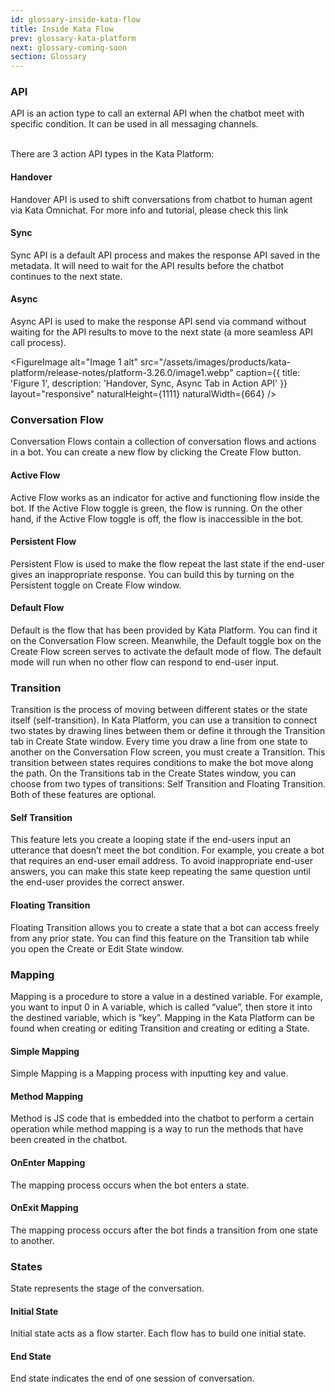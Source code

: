 ```yaml
---
id: glossary-inside-kata-flow
title: Inside Kata Flow
prev: glossary-kata-platform
next: glossary-coming-soon
section: Glossary
---
```


### API

API is an action type to call an external API when the chatbot meet with specific condition. It can be used in all messaging channels.

<br />
There are 3 action API types in the Kata Platform:

#### Handover

Handover API is used to shift conversations from chatbot to human agent via Kata Omnichat. For more info and tutorial, please check this link

#### Sync

Sync API is a default API process and makes the response API saved in the metadata. It will need to wait for the API results before the chatbot continues to the next state.

#### Async

Async API is used to make the response API send via command without waiting for the API results to move to the next state (a more seamless API call process).

<FigureImage
  alt="Image 1 alt"
  src="/assets/images/products/kata-platform/release-notes/platform-3.26.0/image1.webp"
  caption={{ title: 'Figure 1', description: 'Handover, Sync, Async Tab in Action API' }}
  layout="responsive"
  naturalHeight={1111}
  naturalWidth={664}
/>

### Conversation Flow

Conversation Flows contain a collection of conversation flows and actions in a bot. You can create a new flow by clicking the Create Flow button.

#### Active Flow

Active Flow works as an indicator for active and functioning flow inside the bot. If the Active Flow toggle is green, the flow is running. On the other hand, if the Active Flow toggle is off, the flow is inaccessible in the bot.

#### Persistent Flow

Persistent Flow is used to make the flow repeat the last state if the end-user gives an inappropriate response. You can build this by turning on the Persistent toggle on Create Flow window.

#### Default Flow

Default is the flow that has been provided by Kata Platform. You can find it on the Conversation Flow screen. Meanwhile, the Default toggle box on the Create Flow screen serves to activate the default mode of flow. The default mode will run when no other flow can respond to end-user input.

### Transition

Transition is the process of moving between different states or the state itself (self-transition). In Kata Platform, you can use a transition to connect two states by drawing lines between them or define it through the Transition tab in Create State window.
Every time you draw a line from one state to another on the Conversation Flow screen, you must create a Transition. This transition between states requires conditions to make the bot move along the path.
On the Transitions tab in the Create States window, you can choose from two types of transitions: Self Transition and Floating Transition. Both of these features are optional.

#### Self Transition

This feature lets you create a looping state if the end-users input an utterance that doesn’t meet the bot condition. For example, you create a bot that requires an end-user email address. To avoid inappropriate end-user answers, you can make this state keep repeating the same question until the end-user provides the correct answer.

#### Floating Transition

Floating Transition allows you to create a state that a bot can access freely from any prior state. You can find this feature on the Transition tab while you open the Create or Edit State window.

### Mapping

Mapping is a procedure to store a value in a destined variable. For example, you want to input 0 in A variable, which is called “value”, then store it into the destined variable, which is “key”. Mapping in the Kata Platform can be found when creating or editing Transition and creating or editing a State.

#### Simple Mapping

Simple Mapping is a Mapping process with inputting key and value.

#### Method Mapping

Method is JS code that is embedded into the chatbot to perform a certain operation while method mapping is a way to run the methods that have been created in the chatbot.

#### OnEnter Mapping

The mapping process occurs when the bot enters a state.

#### OnExit Mapping

The mapping process occurs after the bot finds a transition from one state to another.

### States

State represents the stage of the conversation.

#### Initial State

Initial state acts as a flow starter. Each flow has to build one initial state.

#### End State

End state indicates the end of one session of conversation.
